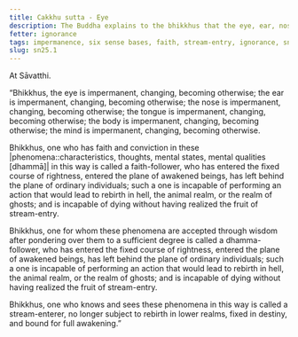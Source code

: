 ```yaml
---
title: Cakkhu sutta - Eye
description: The Buddha explains to the bhikkhus that the eye, ear, nose, tongue, body, and mind are impermanent, changing, and becoming otherwise. One who has faith and conviction in these phenomena is called a faith-follower, one who has entered the fixed course of rightness, entered the plane of awakened beings, and is incapable of performing an action that would lead to rebirth in lower realms.
fetter: ignorance
tags: impermanence, six sense bases, faith, stream-entry, ignorance, sn, sn22-34, sn25
slug: sn25.1
---
```


At Sāvatthi.

“Bhikkhus, the eye is impermanent, changing, becoming otherwise; the ear is impermanent, changing, becoming otherwise; the nose is impermanent, changing, becoming otherwise; the tongue is impermanent, changing, becoming otherwise; the body is impermanent, changing, becoming otherwise; the mind is impermanent, changing, becoming otherwise.

Bhikkhus, one who has faith and conviction in these |phenomena::characteristics, thoughts, mental states, mental qualities [dhammā]| in this way is called a faith-follower, who has entered the fixed course of rightness, entered the plane of awakened beings, has left behind the plane of ordinary individuals; such a one is incapable of performing an action that would lead to rebirth in hell, the animal realm, or the realm of ghosts; and is incapable of dying without having realized the fruit of stream-entry.

Bhikkhus, one for whom these phenomena are accepted through wisdom after pondering over them to a sufficient degree is called a dhamma-follower, who has entered the fixed course of rightness, entered the plane of awakened beings, has left behind the plane of ordinary individuals; such a one is incapable of performing an action that would lead to rebirth in hell, the animal realm, or the realm of ghosts; and is incapable of dying without having realized the fruit of stream-entry.

Bhikkhus, one who knows and sees these phenomena in this way is called a stream-enterer, no longer subject to rebirth in lower realms, fixed in destiny, and bound for full awakening.”